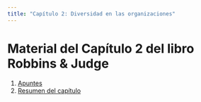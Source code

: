```yaml
---
title: "Capítulo 2: Diversidad en las organizaciones"
---
```


# Material del Capítulo 2 del libro Robbins & Judge

1. [Apuntes](apuntes.qmd)
2. [Resumen del capítulo](resumen.qmd)

